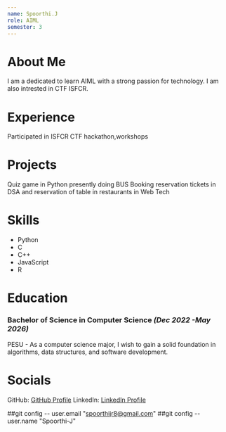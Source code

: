 ```yaml
---
name: Spoorthi.J
role: AIML
semester: 3
---
```


# About Me

I am a dedicated to learn AIML with a strong passion for technology. I am also intrested in CTF ISFCR.

# Experience


Participated in ISFCR CTF hackathon,workshops 

# Projects

Quiz game in Python
presently doing BUS Booking reservation tickets in DSA and reservation of table in restaurants in Web Tech


# Skills

- Python
- C
- C++
- JavaScript
- R

# Education

### Bachelor of Science in Computer Science _(Dec 2022 -May 2026)_
PESU - As a computer science major, I wish to gain a solid foundation in algorithms, data structures, and software development.

# Socials

GitHub: [GitHub Profile](https://github.com/SPOORTHJ)
LinkedIn: [LinkedIn Profile](www.linkedin.com/in/spoorthi-jayadev-644377288)


  ##git config -- user.email "spoorthijr8@gmail.com"
  ##git config -- user.name "Spoorthi-J"